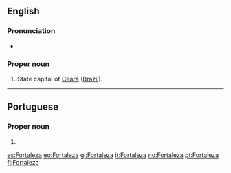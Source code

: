 {{also|fortaleza}}
==English==

===Pronunciation===
* {{IPA|/fɔɹtəˈleɪzə/|lang=en}}

===Proper noun===
{{en-proper noun}}

# State capital of [[Ceará]] ([[Brazil]]).

----

==Portuguese==

===Proper noun===
{{pt-proper noun|f}}

# {{l|en|Fortaleza}}

[[es:Fortaleza]]
[[eo:Fortaleza]]
[[gl:Fortaleza]]
[[it:Fortaleza]]
[[no:Fortaleza]]
[[pt:Fortaleza]]
[[fi:Fortaleza]]